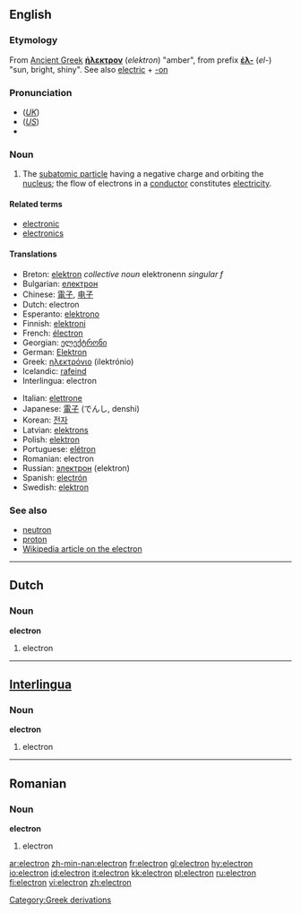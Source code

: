 {{wikipedia}}
==English==

===Etymology===
From [[Ancient Greek]] '''[[ήλεκτρον]]''' (''elektron'') "amber", from prefix '''[[έλ-]]''' (''el-'') "sun, bright, shiny".
See also [[electric]] + [[-on]]

===Pronunciation===
*(''[[Received Pronunciation|UK]]'') {{IPA|/ɪˈlɛktɹɒn/}}
*(''[[General American|US]]'') {{IPA|/ɪˈlɛktɹɑn/}}
*{{audio|en-us-electron.ogg|Audio (US)}}

===Noun===
{{en-noun}}

# {{particles}} The [[subatomic particle]] having a negative charge and orbiting the [[nucleus]]; the flow of electrons in a [[conductor]] constitutes [[electricity]].
<!-- Its movement is the cause of electricity. It has a [[charge]] of 1.602 × 10<sup>-19</sup> [[coulomb]].  See [[w:Electron|Wikipedia on Electron]] for more information.

British physicist Sir Joseph J. Thomson explained that electric and magnetic fields could vary around particles, during the discharge of cathode rays, which proved they were electrically charged. These particles are very small, incredibly light, and electrically charged particles, they were named electrons. -->

====Related terms====
*[[electronic]]
*[[electronics]]

====Translations====
{{top}}
*Breton: [[elektron]] ''collective noun'' elektronenn ''singular f''
*Bulgarian: [[електрон]] {{m}}
*Chinese: [[電子]], [[电子]]
*Dutch: electron {{n}}
*Esperanto: [[elektrono]]
*Finnish: [[elektroni]]
*French: [[électron]] {{m}}
*Georgian: [[ელექტრონი]]
*German: [[Elektron]] {{n}}
*Greek: [[ηλεκτρόνιο]] {{n}} (ilektrónio)
*Icelandic: [[rafeind]] {{f}}
*Interlingua: electron
{{mid}}
*Italian: [[elettrone]] {{m}}
*Japanese: [[電子]] (でんし, denshi)
*Korean: [[전자]]
*Latvian: [[elektrons]] {{m}}
*Polish: [[elektron]] {{m}}
*Portuguese: [[elétron]] {{m}}
*Romanian: electron {{m}}
*Russian: [[электрон]] {{m}} (elektron)
*Spanish: [[electrón]] {{m}}
*Swedish: [[elektron]] {{c}}
{{bottom}}

===See also===
*[[neutron]]
*[[proton]]
*[[w:en:Electron|Wikipedia article on the electron]]

[[Category:Greek derivations]]

----

==Dutch==

===Noun===
'''electron''' {{n}}

# electron

----

==[[Interlingua]]==

===Noun===
'''electron'''

# electron

----

==Romanian==

===Noun===
'''electron''' {{m}}

# electron

[[ar:electron]]
[[zh-min-nan:electron]]
[[fr:electron]]
[[gl:electron]]
[[hy:electron]]
[[io:electron]]
[[id:electron]]
[[it:electron]]
[[kk:electron]]
[[pl:electron]]
[[ru:electron]]
[[fi:electron]]
[[vi:electron]]
[[zh:electron]]